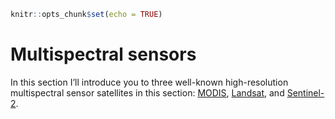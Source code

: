 

```{r setup, include=FALSE}
knitr::opts_chunk$set(echo = TRUE)
```

# Multispectral sensors

In this section I'll introduce you to three well-known high-resolution multispectral sensor satellites in this section: [MODIS](https://modis.gsfc.nasa.gov/), [Landsat](https://landsat.gsfc.nasa.gov/), and [Sentinel-2](https://www.esa.int/Applications/Observing_the_Earth/Copernicus/Sentinel-2).
